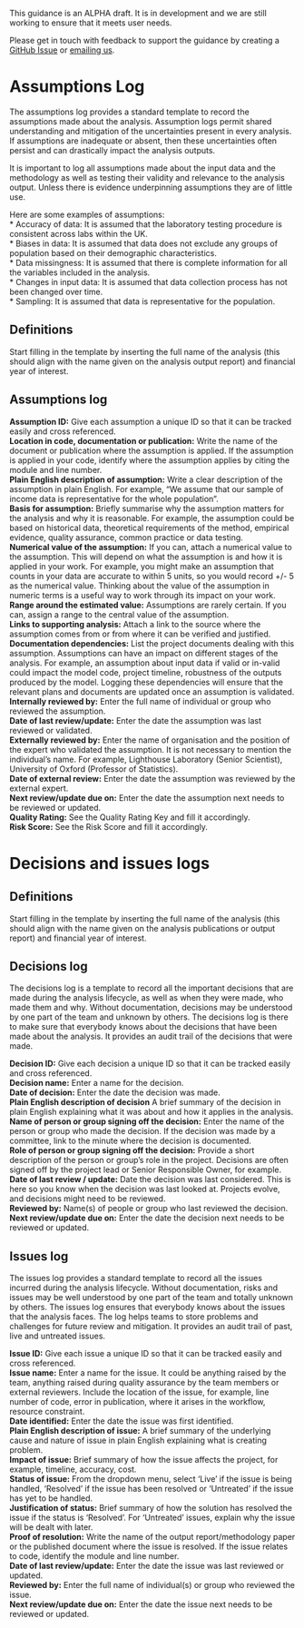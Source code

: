 ::: {.callout-note collapse="false"}
This guidance is an ALPHA draft. It is in development and we are still working to ensure that it meets user needs.

Please get in touch with feedback to support the guidance by creating a [GitHub Issue](https://github.com/best-practice-and-impact/analysis_project_documentation/issues) or [emailing us](mailto:ASAP@ons.gov.uk).
:::

# Assumptions Log

The assumptions log provides a standard template to record the assumptions made about the analysis. Assumption logs permit shared understanding and mitigation of the uncertainties present in every analysis. If assumptions are inadequate or absent, then these uncertainties often persist and can drastically impact the analysis outputs.    

It is important to log all assumptions made about the input data and the methodology as well as testing their validity and relevance to the analysis output. Unless there is evidence underpinning assumptions they are of little use.    

Here are some examples of assumptions:    
* Accuracy of data: It is assumed that the laboratory testing procedure is consistent across labs within the UK.    
* Biases in data: It is assumed that data does not exclude any groups of population based on their demographic characteristics.    
* Data missingness: It is assumed that there is complete information for all the variables included in the analysis.    
* Changes in input data: It is assumed that data collection process has not been changed over time.    
* Sampling: It is assumed that data is representative for the population.    

## Definitions

Start filling in the template by inserting the full name of the analysis (this should align with the name given on the analysis output report) and financial year of interest.

## Assumptions log

**Assumption ID:** Give each assumption a unique ID so that it can be tracked easily and cross referenced.  
**Location in code, documentation or publication:** Write the name of the document or publication where the assumption is applied. If the assumption is applied in your code, identify where the assumption applies by citing the module and line number.  
**Plain English description of assumption:** Write a clear description of the assumption in plain English. For example, "We assume that our sample of income data is representative for the whole population".  
**Basis for assumption:** Briefly summarise why the assumption matters for the analysis and why it is reasonable. For example, the assumption could be based on historical data, theoretical requirements of the method, empirical evidence, quality assurance, common practice or data testing.    
**Numerical value of the assumption:** If you can, attach a numerical value to the assumption. This will depend on what the assumption is and how it is applied in your work. For example, you might make an assumption that counts in your data are accurate to within 5 units, so you would record +/- 5 as the numerical value. Thinking about the value of the assumption in numeric terms is a useful way to work through its impact on your work.    
**Range around the estimated value:** Assumptions are rarely certain. If you can, assign a range to the central value of the assumption.    
**Links to supporting analysis:** Attach a link to the source where the assumption comes from or from where it can be verified and justified.  
**Documentation dependencies:** List the project documents dealing with this assumption. Assumptions can have an impact on different stages of the analysis. For example, an assumption about input data if valid or in-valid could impact the model code, project timeline, robustness of the outputs produced by the model. Logging these dependencies will ensure that the relevant plans and documents are updated once an assumption is validated.  
**Internally reviewed by:** Enter the full name of individual or group who reviewed the assumption.  
**Date of last review/update:** Enter the date the assumption was last reviewed or validated.   
**Externally reviewed by:** Enter the name of organisation and the position of the expert who validated the assumption. It is not necessary to mention the individual's name. For example, Lighthouse Laboratory (Senior Scientist), University of Oxford (Professor of Statistics).     
**Date of external review:** Enter the date the assumption was reviewed by the external expert.  
**Next review/update due on:** Enter the date the assumption next needs to be reviewed or updated.  
**Quality Rating:** See the Quality Rating Key and fill it accordingly.   
**Risk Score:**	See the Risk Score and fill it accordingly.  

# Decisions and issues logs

## Definitions
Start filling in the template by inserting the full name of the analysis (this should align with the name given on the analysis publications or output report) and financial year of interest.

## Decisions log    

The decisions log is a template to record all the important decisions that are made during the analysis lifecycle, as well as when they were made, who made them and why. Without documentation, decisions may be understood by one part of the team and unknown by others. The decisions log is there to make sure that everybody knows about the decisions that have been made about the analysis. It provides an audit trail of the decisions that were made.

**Decision ID:** Give each decision a unique ID so that it can be tracked easily and cross referenced.    
**Decision name:** Enter a name for the decision.   
**Date of decision:** Enter the date the decision was made.    
**Plain English description of decision** A brief summary of the decision in plain English explaining what it was about and how it applies in the analysis.    
**Name of person or group signing off the decision:** Enter the name of the person or group who made the decision. If the decision was made by a committee, link to the minute where the decision is documented.  
**Role of person or group signing off the decision:** Provide a short description of the person or group's role in the project. Decisions are often signed off by the project lead or Senior Responsible Owner, for example.    
**Date of last review / update:** Date the decision was last considered. This is here so you know when the decision was last looked at. Projects evolve, and decisions might need to be reviewed.     
**Reviewed by:** Name(s) of people or group who last reviewed the decision.           
**Next review/update due on:** Enter the date the decision next needs to be reviewed or updated. 

## Issues log

The issues log provides a standard template to record all the issues incurred during the analysis lifecycle. Without documentation, risks and issues may be well understood by one part of the team and totally unknown by others.  The issues log ensures that everybody knows about the issues that the analysis faces. The log helps teams to store problems and challenges for future review and mitigation. It provides an audit trail of past, live and untreated issues.

**Issue ID:** Give each issue a unique ID so that it can be tracked easily and cross referenced.    
**Issue name:** Enter a name for the issue. It could be anything raised by the team, anything raised during quality assurance by the team members or external reviewers. Include the location of the issue, for example, line number of code, error in publication, where it arises in the workflow, resource constraint.    
**Date identified:** Enter the date the issue was first identified.    
**Plain English description of issue:** A brief summary of the underlying cause and nature of issue in plain English explaining what is creating problem.    
**Impact of issue:** Brief summary of how the issue affects the project, for example, timeline, accuracy, cost.    
**Status of issue:** From the dropdown menu, select 'Live' if the issue is being handled, ‘Resolved’ if the issue has been resolved or ‘Untreated’ if the issue has yet to be handled.    
**Justification of status:** Brief summary of how the solution has resolved the issue if the status is ‘Resolved’. For ‘Untreated’ issues, explain why the issue will be dealt with later.     
**Proof of resolution:** Write the name of the output report/methodology paper or the published document where the issue is resolved. If the issue relates to code, identify the module and line number.    
**Date of last review/update:** Enter the date the issue was last reviewed or updated.    
**Reviewed by:** Enter the full name of individual(s) or group who reviewed  the issue.    
**Next review/update due on:** Enter the date the issue next needs to be reviewed or updated.    
